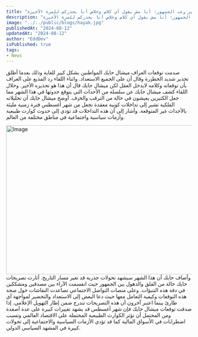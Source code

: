 ```yaml
---
title: "المذيع: يا أخي كلامك مايدخل العقل.. ميشال حايك يثير ړعب الجمهور: أنا مش بقول أي كلام وخلاص أنا بحذركم للمرة الأخيرة!"
description: "المذيع: يا أخي كلامك مايدخل العقل.. ميشال حايك يثير ړعب الجمهور: أنا مش بقول أي كلام وخلاص أنا بحذركم للمرة الأخيرة!"
image: "../../public/blogs/hayak.jpg"
publishedAt: "2024-08-12"
updatedAt: "2024-08-12"
author: "EddDev"
isPublished: true
tags:
- News
---
```


صدمت توقعات العراف ميشال حايك المواطنين بشكل كبير للغاية وذلك بعدما أطلق تحذير شديد الخطۏرة وقال أن على الجميع الاستعداد.
واثناء اللقاء رد المذيع على العراف بأن توقعاته وكلامه لايدخل العقل لكن ميشال حايك قال أن هذا هو تحذيره الأخير.
وخلال اللقاء كشف ميشال حايك عن سلسلة من الأحداث التي يتوقع حدوثها في هذا الشهر مما جعل الكثيرين يعيشون في حالة من الترقب والخۏف.
أوضح ميشال حايك أن تحليلاته الفلكية تشير إلى تداخلات كونية معقدة تجعل من شهر أغسطس فترة زمنية مليئة بالأحداث غير المتوقعة.
وأشار إلى أن هذه التداخلات قد تؤدي إلى حدوث كوارث طبيعية وأزمات سياسية واجتماعية في مناطق مختلفة من العالم.

[
<Image
  src="/ads-1.jpg"
  width="718"
  height="404"
  alt="Image"
  sizes="100vw"
/>
](https://affordspoonsgray.com/j75ssn35?key=55f12044e7cbff305d4db14598c53a3a)
وأضاف حايك أن هذا الشهر سيشهد تحولات جذرية قد تغير مسار التاريخ.
أثارت تصريحات حايك حالة من القلق والذهول بين الجمهور حيث انقسمت الآراء بين مصدقين ومشككين في دقة هذه التنبؤات.
وعلى منصات التواصل الاجتماعي تصاعدت النقاشات حول صحة هذه التوقعات وكيفية التعامل معها حيث دعا البعض إلى الاستعداد والتحضير لمواجهة أي طارئ بينما اعتبر آخرون أن هذه التصريحات تندرج ضمن إطار التهويل الإعلامي.
إذا صدقت توقعات ميشال حايك فإن شهر أغسطس قد يشهد تغييرات كبيرة على عدة أصعدة ومن المحتمل أن تؤثر الكوارث الطبيعية المحتملة على الاقتصاد العالمي وتسبب اضطرابات في الأسواق المالية كما قد تؤدي الأزمات السياسية والاجتماعية إلى تحولات كبيرة في المشهد السياسي الدولي.